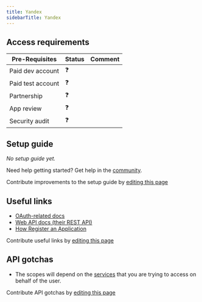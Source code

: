 ```yaml
---
title: Yandex
sidebarTitle: Yandex
---
```



<Overview />
<PreBuiltTooling />
<PreBuiltUseCases />

## Access requirements
| Pre-Requisites | Status | Comment|
| - | - | - |
| Paid dev account | ❓ |  |
| Paid test account | ❓ |  |
| Partnership | ❓ | |
| App review | ❓ |  |
| Security audit | ❓ | |


## Setup guide

_No setup guide yet._

<Tip>Need help getting started? Get help in the [community](https://nango.dev/slack).</Tip>

<Note>Contribute improvements to the setup guide by [editing this page](https://github.com/nangohq/nango/tree/master/docs-v2/integrations/all/yandex.mdx)</Note>


## Useful links

-   [OAuth-related docs](https://yandex.com/dev/id/doc/en/codes/code-url)
-   [Web API docs (their REST API)](https://cloud.yandex.com/en/docs/overview/api)
-   [How Register an Application](https://yandex.com/dev/id/doc/en/register-client)

<Note>Contribute useful links by [editing this page](https://github.com/nangohq/nango/tree/master/docs-v2/integrations/all/yandex.mdx)</Note>

## API gotchas

-   The scopes will depend on the [services](https://cloud.yandex.com/en/services) that you are trying to access on behalf of the user.

<Note>Contribute API gotchas by [editing this page](https://github.com/nangohq/nango/tree/master/docs-v2/integrations/all/yandex.mdx)</Note>
